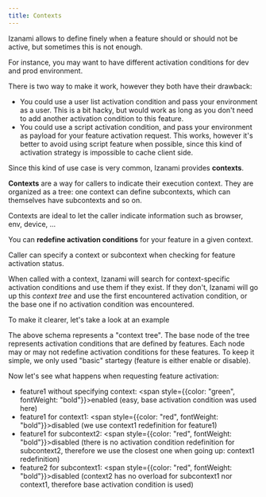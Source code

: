 ```yaml
---
title: Contexts
---
```



Izanami allows to define finely when a feature should or should not be active, but sometimes this is not enough.

For instance, you may want to have different activation conditions for dev and prod environment.

There is two way to make it work, however they both have their drawback:

- You could use a user list activation condition and pass your environment as a user. This is a bit hacky, but would work as long as you don't need to add another activation condition to this feature.
- You could use a script activation condition, and pass your environment as payload for your feature activation request. This works, however it's better to avoid using script feature when possible, since this kind of activation strategy is impossible to cache client side.

Since this kind of use case is very common, Izanami provides **contexts**.

**Contexts** are a way for callers to indicate their execution context. They are organized as a tree: one context can define subcontexts, which can themselves have subcontexts and so on.

<Note>
  Contexts are ideal to let the caller indicate information such as browser,
  env, device, ...
</Note>

You can **redefine activation conditions** for your feature in a given context.

Caller can specify a context or subcontext when checking for feature activation status.

When called with a context, Izanami will search for context-specific activation conditions and use them if they exist.
If they don't, Izanami will go up this _context tree_ and use the first encountered activation condition, or the base one if no activation condition was encountered.

To make it clearer, let's take a look at an example

<ContextTreeSchema width="100%" height="300px" />

The above schema represents a "context tree". The base node of the tree represents activation conditions that are defined by features.
Each node may or may not redefine activation conditions for these features. To keep it simple, we only used "basic" startegy (feature is either enable or disable).

Now let's see what happens when requesting feature activation:

- feature1 without specifying context: <span style={{color: "green", fontWeight: "bold"}}>enabled</span> (easy, base activation condition was used here)
- feature1 for context1: <span style={{color: "red", fontWeight: "bold"}}>disabled</span> (we use context1 redefinition for feature1)
- feature1 for subcontext2: <span style={{color: "red", fontWeight: "bold"}}>disabled</span> (there is no activation condition redefinition for subcontext2, therefore we use the closest one when going up: context1 redefinition)
- feature2 for subcontext1: <span style={{color: "red", fontWeight: "bold"}}>disabled</span> (context2 has no overload for subcontext1 nor context1, therefore base activation condition is used)
